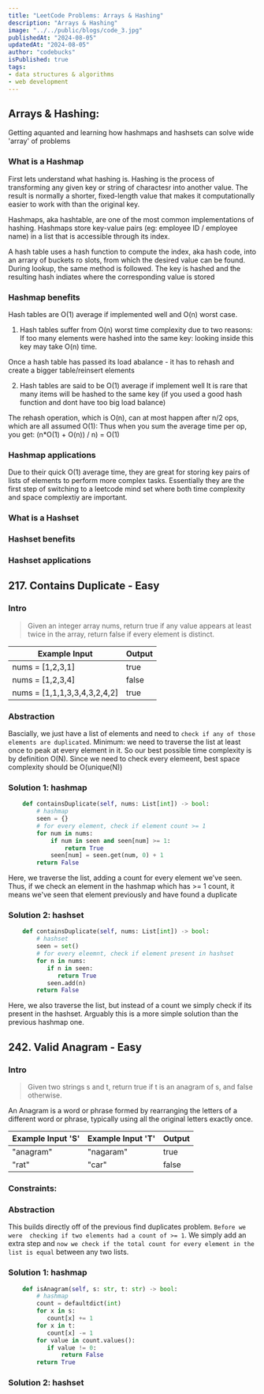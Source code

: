 ```yaml
---
title: "LeetCode Problems: Arrays & Hashing"
description: "Arrays & Hashing"
image: "../../public/blogs/code_3.jpg"
publishedAt: "2024-08-05"
updatedAt: "2024-08-05"
author: "codebucks"
isPublished: true
tags:
- data structures & algorithms
- web development
---
```


## Arrays & Hashing:

Getting aquanted and learning how hashmaps and hashsets can solve wide 'array' of problems

### What is a Hashmap
First lets understand what hashing is. Hashing is the process of transforming any given key 
or string of charactesr into another value. The result is normally a shorter, fixed-length
value that makes it computationally easier to work with than the original key.

Hashmaps, aka hashtable, are one of the most common implementations of hashing.
Hashmaps store key-value pairs (eg: employee ID / employee name) in a list that is 
accessible through its index.

A hash table uses a hash function to compute the index, aka hash code, into an arrary 
of buckets ro slots, from which the desired value can be found. 
During lookup, the same method is followed. The key is hashed and the resulting hash
indiates where the corresponding value is stored

### Hashmap benefits
Hash tables are O(1) average if implemented well and O(n) worst case.
1. Hash tables suffer from O(n) worst time complexity due to two reasons:
If too many elements were hashed into the same key: looking inside this key may take
O(n) time.

Once a hash table has passed its load abalance - it has to rehash and create a bigger table/reinsert elements 

2. Hash tables are said to be O(1) average if implement well 
It is rare that many items will be hashed to the same key (if you used a good hash function
and dont have too big load balance) 

The rehash operation, which is O(n), can at most happen after n/2 ops, which are all
assumed O(1): Thus when you sum the average time per op, you get: (n*O(1) + O(n)) / n) = O(1)

### Hashmap applications
Due to their quick O(1) average time, they are great for storing key pairs of lists of elements 
to perform more complex tasks. Essentially they are the first step of switching to a leetcode
mind set where both time complexity and space complextiy are important.


### What is a Hashset

### Hashset benefits

### Hashset applications

## 217. Contains Duplicate - Easy

### Intro
>Given an integer array nums, return true if any value appears at least twice in the array, 
> return false if every element is distinct.

|  Example Input           | Output |  
| ---------------- | ------ | 
| nums = [1,2,3,1] | true   |
| nums = [1,2,3,4] | false  |  
| nums = [1,1,1,3,3,4,3,2,4,2] | true |
 
### Abstraction
Bascially, we just have a list of elements and need to `check if any of those elements are duplicated`.
Minimum: we need to traverse the list at least once to peak at every element in it.
So our best possible time complexity is by definition O(N).
Since we need to check every elemeent, best space complexity should be O(unique(N))



### Solution 1: hashmap

```python
    def containsDuplicate(self, nums: List[int]) -> bool:
        # hashmap
        seen = {}
        # for every element, check if element count >= 1
        for num in nums:
            if num in seen and seen[num] >= 1:
                return True
            seen[num] = seen.get(num, 0) + 1
        return False
```

Here, we traverse the list, adding a count for every element we've seen. Thus, if we check an 
element in the hashmap which has >= 1 count, it means we've seen that element previously and 
have found a duplicate

### Solution 2: hashset 
```python
    def containsDuplicate(self, nums: List[int]) -> bool:
        # hashset
        seen = set()
        # for every eleemnt, check if element present in hashset
        for n in nums:
           if n in seen:
              return True
           seen.add(n)
        return False
```

Here, we also traverse the list, but instead of a count we simply check if its present in the hashset.
Arguably this is a more simple solution than the previous hashmap one.

## 242. Valid Anagram - Easy

### Intro

>Given two strings s and t, return true if t is an anagram of s, and false otherwise.

An Anagram is a word or phrase formed by rearranging the letters of a different word or phrase, typically using all the original letters exactly once.


|  Example Input 'S'  | Example Input 'T' | Output |  
| ------------------- | ----------------- | ------ | 
| "anagram"           | "nagaram"         | true   |
| "rat"               | "car"             | false  |  


### Constraints:
   
### Abstraction
This builds directly off of the previous find duplicates problem. `Before we were 
checking if two elements had a count of >= 1`. We simply add an extra step and 
`now we check if the total count for every element in the list is equal` 
between any two lists. 

### Solution 1: hashmap
```python
    def isAnagram(self, s: str, t: str) -> bool:
        # hashmap
        count = defaultdict(int)
        for x in s:
           count[x] += 1
        for x in t:
           count[x] -= 1
        for value in count.values():
           if value != 0:
               return False
        return True
```

### Solution 2: hashset 